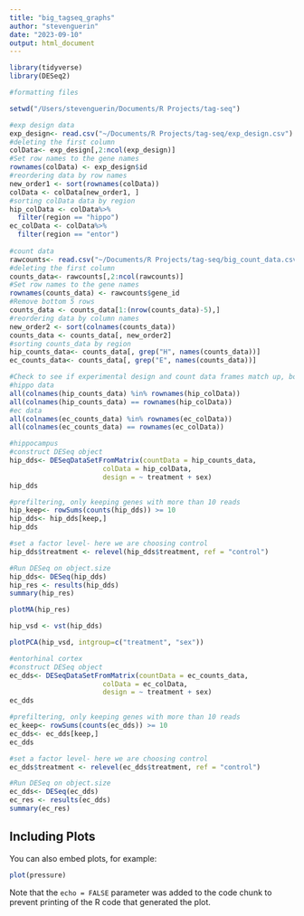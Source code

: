 ```yaml
---
title: "big_tagseq_graphs"
author: "stevenguerin"
date: "2023-09-10"
output: html_document
---
```


```r
library(tidyverse)
library(DESeq2)

#formatting files 

setwd("/Users/stevenguerin/Documents/R Projects/tag-seq")

#exp design data
exp_design<- read.csv("~/Documents/R Projects/tag-seq/exp_design.csv")
#deleting the first column
colData<- exp_design[,2:ncol(exp_design)]
#Set row names to the gene names
rownames(colData) <- exp_design$id
#reordering data by row names
new_order1 <- sort(rownames(colData))
colData <- colData[new_order1, ]
#sorting colData data by region 
hip_colData <- colData%>%
  filter(region == "hippo")
ec_colData <- colData%>%
  filter(region == "entor")
  
#count data 
rawcounts<- read.csv("~/Documents/R Projects/tag-seq/big_count_data.csv", check.names= FALSE)
#deleting the first column
counts_data<- rawcounts[,2:ncol(rawcounts)]
#Set row names to the gene names
rownames(counts_data) <- rawcounts$gene_id
#Remove bottom 5 rows
counts_data <- counts_data[1:(nrow(counts_data)-5),]
#reordering data by column names
new_order2 <- sort(colnames(counts_data))
counts_data <- counts_data[, new_order2]
#sorting counts_data by region 
hip_counts_data<- counts_data[, grep("H", names(counts_data))]
ec_counts_data<- counts_data[, grep("E", names(counts_data))]

#Check to see if experimental design and count data frames match up, both should be TRUE 
#hippo data
all(colnames(hip_counts_data) %in% rownames(hip_colData))
all(colnames(hip_counts_data) == rownames(hip_colData))
#ec data
all(colnames(ec_counts_data) %in% rownames(ec_colData))
all(colnames(ec_counts_data) == rownames(ec_colData))

```

```r
#hippocampus 
#construct DESeq object 
hip_dds<- DESeqDataSetFromMatrix(countData = hip_counts_data,
                       colData = hip_colData, 
                       design = ~ treatment + sex)
hip_dds

#prefiltering, only keeping genes with more than 10 reads 
hip_keep<- rowSums(counts(hip_dds)) >= 10
hip_dds<- hip_dds[keep,]
hip_dds

#set a factor level- here we are choosing control
hip_dds$treatment <- relevel(hip_dds$treatment, ref = "control")

#Run DESeq on object.size
hip_dds<- DESeq(hip_dds)
hip_res <- results(hip_dds)
summary(hip_res)
```

```r
plotMA(hip_res)
```

```r
hip_vsd <- vst(hip_dds)

plotPCA(hip_vsd, intgroup=c("treatment", "sex"))
```



```r
#entorhinal cortex 
#construct DESeq object 
ec_dds<- DESeqDataSetFromMatrix(countData = ec_counts_data,
                       colData = ec_colData, 
                       design = ~ treatment + sex)
ec_dds

#prefiltering, only keeping genes with more than 10 reads 
ec_keep<- rowSums(counts(ec_dds)) >= 10
ec_dds<- ec_dds[keep,]
ec_dds

#set a factor level- here we are choosing control
ec_dds$treatment <- relevel(ec_dds$treatment, ref = "control")

#Run DESeq on object.size
ec_dds<- DESeq(ec_dds)
ec_res <- results(ec_dds)
summary(ec_res)
```

## Including Plots

You can also embed plots, for example:

```r
plot(pressure)
```

Note that the `echo = FALSE` parameter was added to the code chunk to prevent printing of the R code that generated the plot.
